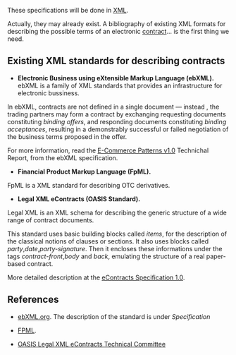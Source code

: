 These specifications will be done in [[XML]].

Actually, they may already exist. A bibliography of existing XML formats for describing the possible terms of an electronic [[Contracts|contract]]... is the first thing we need.

== Existing XML standards for describing contracts ==

* '''Electronic Business using eXtensible Markup Language (ebXML).''' ebXML is a family of XML standards that provides an infrastructure for electronic bussiness.

In ebXML, contracts are not defined in a single document — instead , the trading partners may form a contract by exchanging requesting documents constituting ''binding offers'', and responding documents constituting ''binding acceptances'', resulting in a demonstrably successful or failed negotiation of the business terms proposed in the offer.

For more information, read the [http://www.ine.es/nomen2/index.do E-Commerce Patterns v1.0] Technichal Report, from the ebXML specification.


* '''Financial Product Markup Language (FpML).'''
FpML is a XML standard for describing OTC derivatives.

* '''Legal XML eContracts (OASIS Standard).''' 
Legal XML is an XML schema for describing the generic structure of a wide range of contract documents.

This standard uses basic building blocks called ''items'', for the description of the classical notions of clauses or sections. It also uses blocks called ''party'',''date'',''party-signature''. Then it encloses these informations under the tags ''contract-front'',''body'' and ''back'', emulating the structure of a real paper-based contract.

More detailed description at the [http://docs.oasis-open.org/legalxml-econtracts/CS01/legalxml-econtracts-specification-1.0.pdf eContracts Specification 1.0].

== References ==


* [http://www.ebxml.org ebXML.org]. The description of the standard is under ''Specification''

* [http://www.fpml.org FPML].

* [https://www.oasis-open.org/committees/tc_home.php?wg_abbrev=legalxml-econtracts OASIS Legal XML eContracts Technical Committee]